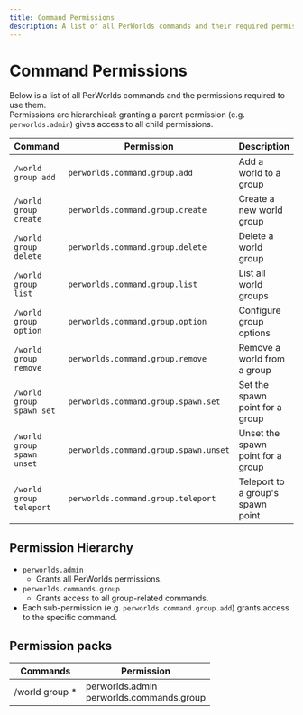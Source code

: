 ```yaml
---
title: Command Permissions
description: A list of all PerWorlds commands and their required permissions.
---
```


# Command Permissions

Below is a list of all PerWorlds commands and the permissions required to use them.  
Permissions are hierarchical: granting a parent permission (e.g. `perworlds.admin`) gives access to all child permissions.

| Command                              | Permission                            | Description                                      |
|--------------------------------------|---------------------------------------|--------------------------------------------------|
| `/world group add`                   | `perworlds.command.group.add`         | Add a world to a group                           |
| `/world group create`                | `perworlds.command.group.create`      | Create a new world group                         |
| `/world group delete`                | `perworlds.command.group.delete`      | Delete a world group                             |
| `/world group list`                  | `perworlds.command.group.list`        | List all world groups                            |
| `/world group option`                | `perworlds.command.group.option`      | Configure group options                          |
| `/world group remove`                | `perworlds.command.group.remove`      | Remove a world from a group                      |
| `/world group spawn set`             | `perworlds.command.group.spawn.set`   | Set the spawn point for a group                  |
| `/world group spawn unset`           | `perworlds.command.group.spawn.unset` | Unset the spawn point for a group                |
| `/world group teleport`              | `perworlds.command.group.teleport`    | Teleport to a group's spawn point                |

## Permission Hierarchy

- `perworlds.admin`
  - Grants all PerWorlds permissions.
- `perworlds.commands.group`
  - Grants access to all group-related commands.
- Each sub-permission (e.g. `perworlds.command.group.add`) grants access to the specific command.



## Permission packs

| Commands                                                               | Permission           |
| ---------------------------------------------------------------------- | -------------------- |
| /world group \*                                                        | perworlds.admin<br/>perworlds.commands.group      |
